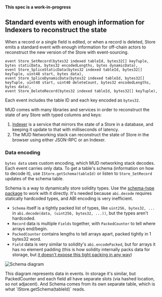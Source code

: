 
**This spec is a work-in-progress**

## Standard events with enough information for Indexers to reconstruct the state

When a record or a single field is edited, or when a record is deleted, Store emits a standard event with enough information for off-chain actors to reconstruct the new version of the Store with event-sourcing.

```solidity
event Store_SetRecord(bytes32 indexed tableId, bytes32[] keyTuple, bytes staticData, bytes32 encodedLengths, bytes dynamicData),
event Store_SpliceStaticData(bytes32 indexed tableId, bytes32[] keyTuple, uint48 start, bytes data),
event Store_SpliceDynamicData(bytes32 indexed tableId, bytes32[] keyTuple, uint48 start, uint40 deleteCount, bytes32 encodedLengths, bytes data),
event Store_DeleteRecord(bytes32 indexed tableId, bytes32[] keyTuple),
```

Each event includes the table ID and each key encoded as `bytes32`.

MUD comes with many libraries and services in order to reconstruct the state of any Store with typed columns and keys:

1. [Indexer](../indexer) is a service that mirrors the state of a Store in a database, and keeping it update to that with milliseconds of latency.
2. The MUD Networking stack can reconstruct the state of Store in the browser using either JSON-RPC or an Indexer.

### Data encoding

`bytes data` uses custom encoding, which MUD networking stack decodes.
Each event carries only data. To get a table's schema (information on how to decode it), use `IStore.getSchema(tableId)` or listen to `Store_SetRecord` updates of the schema table.

Schema is a way to dynamically store solidity types.
Use the [schema-type package](https://github.com/latticexyz/mud/tree/main/packages/schema-type) to work with it directly.
It's needed because `abi.decode` requires statically hardcoded types, and ABI encoding is very inefficient.

- `Schema` itself is a tightly packed list of types, like `uint256, bytes32, ...` in `abi.decode(data, (uint256, bytes32, ...))`, but the types aren't hardcoded.
- `Record` data is multiple `Fields` together, with `PackedCounter` to tell where arrays end/begin.
- `PackedCounter` contains lengths to tell arrays apart, packed tightly in 1 bytes32 word.
- `Field` data is very similar to solidity's `abi.encodePacked`, but for arrays it has no element padding (this is how solidity internally packs data for storage, but [it doesn't expose this tight packing in any way](https://github.com/ethereum/solidity/issues/8441))

![Schema diagram](./schema.png)

<Aside emoji="ℹ️">
  This diagram represents data in events. In storage it's similar, but PackedCounter and each field all have separate
  slots (via hashed location, so not adjacent). And Schema comes from its own separate table, which is what
  `IStore.getSchema(tableId)` reads.
</Aside>
